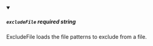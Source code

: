 
<details className="config-field" data-expandable="false" open>
<summary>

##### `excludeFile` <span class="config-field-required" data-required="false">required</span> <span class="config-field-type">string</span> <span class="config-field-default"></span> <span class="config-field-enum"></span>

ExcludeFile loads the file patterns to exclude from a file.

</summary>



</details>
